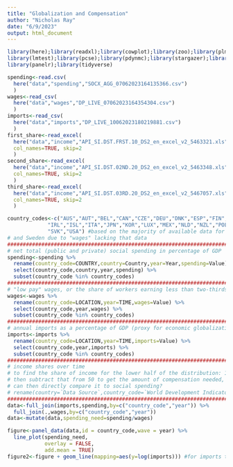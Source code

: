 ```yaml
---
title: "Globalization and Compensation"
author: "Nicholas Ray"
date: "6/9/2023"
output: html_document
---
```

```r
library(here);library(readxl);library(cowplot);library(zoo);library(plm);
library(lmtest);library(pcse);library(pdynmc);library(stargazer);library(Amelia);
library(panelr);library(tidyverse)
```
```r
spending<-read.csv(
  here("data","spending","SOCX_AGG_07062023164135366.csv")
  )
wages<-read_csv(
  here("data","wages","DP_LIVE_07062023164354304.csv")
  )
imports<-read_csv(
  here("data","imports","DP_LIVE_10062023180219881.csv")
  )
first_share<-read_excel(
  here("data","income","API_SI.DST.FRST.10_DS2_en_excel_v2_5463321.xls"),
  col_names=TRUE, skip=2
  )
second_share<-read_excel(
  here("data","income","API_SI.DST.02ND.20_DS2_en_excel_v2_5463348.xls"),
  col_names=TRUE, skip=2
  )
third_share<-read_excel(
  here("data","income","API_SI.DST.03RD.20_DS2_en_excel_v2_5467057.xls"),
  col_names=TRUE, skip=2
  )
```
```r
country_codes<-c("AUS","AUT","BEL","CAN","CZE","DEU","DNK","ESP","FIN","FRA","GBR",
             "IRL","ISL","ITA","JPN","KOR","LUX","MEX","NLD","NZL","POL","PRT",
             "SVK","USA") #based on the majority of available data for "spending", minus Norway
# and Sweden due to "wages" lacking that data
################################################################################
# net total (public and private) social spending in percentage of GDP
spending<-spending %>%
  rename(country_code=COUNTRY,country=Country,year=Year,spending=Value) %>%
  select(country_code,country,year,spending) %>%
  subset(country_code %in% country_codes)
################################################################################
# "low pay" wages, or the share of workers earning less than two-thirds of median earnings
wages<-wages %>%
  rename(country_code=LOCATION,year=TIME,wages=Value) %>%
  select(country_code,year,wages) %>%
  subset(country_code %in% country_codes)
################################################################################
# annual imports as a percentage of GDP (proxy for economic globalization)
imports<-imports %>%
  rename(country_code=LOCATION,year=TIME,imports=Value) %>%
  select(country_code,year,imports) %>%
  subset(country_code %in% country_codes)
################################################################################
# income shares over time
# to find the share of income for the lower half of the distribution: 1+2+(0.5*3) = lower ~50%
# then subtract that from 50 to get the amount of compensation needed, in terms of national income
# can then directly compare it to social spending?
# rename(country=`Data Source`,country_code=`World Development Indicators`,income=...3)
################################################################################
data<-full_join(imports,spending,by=c("country_code","year")) %>%
  full_join(.,wages,by=c("country_code","year"))
data<-mutate(data,spending_need=spending/wages)
```
```r
figure<-panel_data(data,id = country_code,wave = year) %>%
  line_plot(spending_need,
            overlay = FALSE,
            add.mean = TRUE)
figure2<-figure + geom_line(mapping=aes(y=log(imports))) #for imports too
```